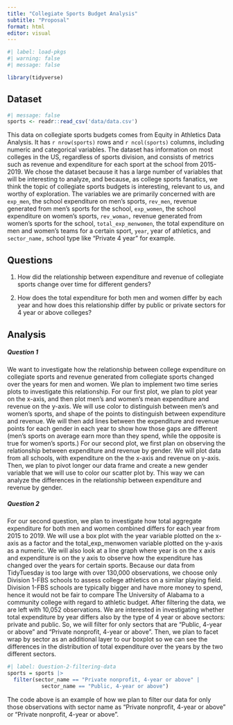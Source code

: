 ```yaml
---
title: "Collegiate Sports Budget Analysis"
subtitle: "Proposal"
format: html
editor: visual
---
```


```r
#| label: load-pkgs
#| warning: false
#| message: false

library(tidyverse)
```

## Dataset

```r
#| message: false
sports <- readr::read_csv('data/data.csv')
```

This data on collegiate sports budgets comes from Equity in Athletics Data Analysis. It has `r nrow(sports)` rows and `r ncol(sports)` columns, including numeric and categorical variables. The dataset has information on most colleges in the US, regardless of sports division, and consists of metrics such as revenue and expenditure for each sport at the school from 2015-2019. We chose the dataset because it has a large number of variables that will be interesting to analyze, and because, as college sports fanatics, we think the topic of collegiate sports budgets is interesting, relevant to us, and worthy of exploration. The variables we are primarily concerned with are `exp_men`, the school expenditure on men's sports, `rev_men`, revenue generated from men's sports for the school, `exp_women`, the school expenditure on women's sports, `rev_woman,` revenue generated from women's sports for the school, `total_exp_menwomen`, the total expenditure on men and women's teams for a certain sport, `year`, year of athletics, and `sector_name,` school type like "Private 4 year" for example.

## Questions

1.  How did the relationship between expenditure and revenue of collegiate sports change over time for different genders?

2.  How does the total expenditure for both men and women differ by each year and how does this relationship differ by public or private sectors for 4 year or above colleges?

## Analysis

##### Question 1

We want to investigate how the relationship between college expenditure on collegiate sports and revenue generated from collegiate sports changed over the years for men and women. We plan to implement two time series plots to investigate this relationship. For our first plot, we plan to plot year on the x-axis, and then plot men's and women's mean expenditure and revenue on the y-axis. We will use color to distinguish between men's and women's sports, and shape of the points to distinguish between expenditure and revenue. We will then add lines between the expenditure and revenue points for each gender in each year to show how those gaps are different (men's sports on average earn more than they spend, while the opposite is true for women's sports.) For our second plot, we first plan on observing the relationship between expenditure and revenue by gender. We will plot data from all schools, with expenditure on the the x-axis and revenue on y-axis. Then, we plan to pivot longer our data frame and create a new gender variable that we will use to color our scatter plot by. This way we can analyze the differences in the relationship between expenditure and revenue by gender.

##### Question 2

For our second question, we plan to investigate how total aggregate expenditure for both men and women combined differs for each year from 2015 to 2019. We will use a box plot with the year variable plotted on the x-axis as a factor and the total_exp_menwomen variable plotted on the y-axis as a numeric. We will also look at a line graph where year is on the x axis and expenditure is on the y axis to observe how the expenditure has changed over the years for certain sports. Because our data from TidyTuesday is too large with over 130,000 observations, we choose only Division 1-FBS schools to assess college athletics on a similar playing field. Division 1-FBS schools are typically bigger and have more money to spend, hence it would not be fair to compare The University of Alabama to a community college with regard to athletic budget. After filtering the data, we are left with 10,052 observations. We are interested in investigating whether total expenditure by year differs also by the type of 4 year or above sectors: private and public. So, we will filter for only sectors that are "Public, 4-year or above" and "Private nonprofit, 4-year or above". Then, we plan to facet wrap by sector as an additional layer to our boxplot so we can see the differences in the distribution of total expenditure over the years by the two different sectors.

```r
#| label: Question-2-filtering-data
sports = sports |>
  filter(sector_name == "Private nonprofit, 4-year or above" | 
           sector_name == "Public, 4-year or above")
```

The code above is an example of how we plan to filter our data for only those observations with sector name as "Private nonprofit, 4-year or above" or "Private nonprofit, 4-year or above".
